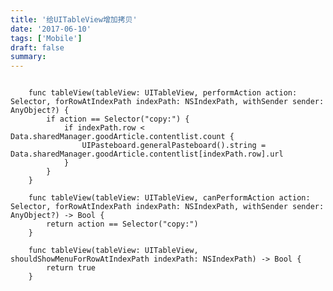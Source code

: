 ```yaml
---
title: '给UITableView增加拷贝'
date: '2017-06-10'
tags: ['Mobile']
draft: false
summary: 
---
```


```

    func tableView(tableView: UITableView, performAction action: Selector, forRowAtIndexPath indexPath: NSIndexPath, withSender sender: AnyObject?) {
        if action == Selector("copy:") {
            if indexPath.row < Data.sharedManager.goodArticle.contentlist.count {
                UIPasteboard.generalPasteboard().string = Data.sharedManager.goodArticle.contentlist[indexPath.row].url
            }
        }
    }
    
    func tableView(tableView: UITableView, canPerformAction action: Selector, forRowAtIndexPath indexPath: NSIndexPath, withSender sender: AnyObject?) -> Bool {
        return action == Selector("copy:")
    }
    
    func tableView(tableView: UITableView, shouldShowMenuForRowAtIndexPath indexPath: NSIndexPath) -> Bool {
        return true
    }



```